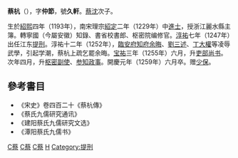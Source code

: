 '''蔡杭'''（{{bd|1193年||1259年|catIdx=C蔡}}），字'''仲節'''，號'''久軒'''。[[蔡沈|蔡沈]]次子。

生於[[紹熙|紹熙]]四年（1193年），南宋理宗[[紹定|紹定]]二年（1229年）中[[進士|進士]]，授浙江麗水縣主簿。轉寧國（今屬安徽）知錄、書省校書郎、枢密院编修官。[[淳祐|淳祐]]七年（1247年）出任江东[[提刑|提刑]]。淳祐十二年（1252年），[[臨安府|臨安府]][[知府|知府]][[余晦|余晦]]、[[劉三述|劉三述]]、[[丁大權|丁大權]]等凌辱武學，引起学潮，蔡杭上疏乞罷余晦。[[宝祐|宝祐]]三年（1255年）六月，升[[吏部尚书|吏部尚书]]。次年四月，升[[枢密副使|枢密副使]]、[[参知政事|参知政事]]。開慶元年（1259年）六月卒。赠[[少保|少保]]。

==參考書目==
*《宋史》卷四百二十《蔡杭傳》
*《蔡氏九儒研究通讯》
*《建阳蔡氏九儒研究文选》
*《潭阳蔡氏九儒书》

[[Category:紹定二年己丑科進士|C蔡]]
[[Category:宋朝副相|C蔡]]
[[Category:建陽人|C蔡]]
[[Category:蔡姓|H]]
[[Category:提刑|Category:提刑]]